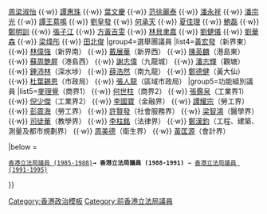 {{Navbox
|name=香港立法局議員 (1988-1991)
|image=[[File:Coat of arms of Hong Kong (1959–1997).svg|80px]]
|title=香港立法局議員（1988－1991）
|group1=主席
|list1=總督[[衛奕信]]爵士
|group2=當然官守議員
|list2= {{Navbox subgroup
   |group2 = 布政司
   |list2  =[[霍德]]
   |group3 = 財政司
   |list3 = [[翟克誠]]（－1991）{{to}}[[麥高樂]]（1991－）
   |group4 = 律政司
   |list4= [[馬富善]]}}
|group3=委任議員
|list3=[[李鵬飛 (香港)|李鵬飛]]（首席議員） {{·w}} [[周梁淑怡]] {{·w}} [[譚惠珠]] {{·w}} [[葉文慶]] {{·w}} [[范徐麗泰]] {{·w}} [[潘永祥 (會計師)|潘永祥]] {{·w}} [[潘宗光]] {{·w}} [[王䓪鳴|譚王䓪鳴]] {{·w}} [[劉皇發]] {{·w}} [[何承天 (建築師)|何承天]] {{·w}} [[夏佳理]] {{·w}} [[鮑磊]] {{·w}} [[鄭明訓]] {{·w}} [[張子江]] {{·w}} [[方黃吉雯]] {{·w}} [[林貝聿嘉]] {{·w}} [[劉健儀]] {{·w}} [[劉華森]] {{·w}} [[梁煒彤]] {{·w}} [[田北俊]]
|group4=選舉團議員
|list4=[[黃宏發]]（新界東） {{·w}} [[林偉強]]（新界南） {{·w}} [[戴展華]]（新界西） {{·w}} [[陳英麟]]（港島東） {{·w}} [[蘇周艷屏]]（港島西） {{·w}} [[謝志偉 (香港)|謝志偉]]（九龍城） {{·w}} [[潘志輝 (香港)|潘志輝]]（觀塘） {{·w}} [[鍾沛林]]（深水埗） {{·w}} [[薛浩然]]（南九龍） {{·w}} [[鄭德健]]（黃大仙） {{·w}} [[杜葉錫恩]]（市政局） {{·w}} [[張人龍]]（區域市政局）
|group5=功能組別議員
|list5=[[麥理覺]]（商界1） {{·w}} [[何世柱]]（商界2） {{·w}} [[張鑑泉]]（工業界1） {{·w}} [[倪少傑]]（工業界2） {{·w}} [[李國寶]]（金融界） {{·w}} [[譚耀宗]]（勞工界） {{·w}} [[彭震海]]（勞工界） {{·w}} [[許賢發]]（社會服務界） {{·w}} [[梁智鴻]]（醫學界） {{·w}} [[司徒華]]（教學界） {{·w}} [[李柱銘]]（法律界） {{·w}} [[鄭漢鈞]]（工程、建築、測量及都市規劃界） {{·w}} [[周美德]]（衛生界） {{·w}} [[黃匡源]]（會計界） 

|below = <div style="text-align: left;">{{reflist}}</div>
 [[Template:香港立法局議員 (1985-1988)|香港立法局議員 (1985-1988)]]''' → 香港立法局議員 (1988-1991)''' → [[Template:香港立法局議員 (1991-1995)|香港立法局議員 (1991-1995)]]
}}
<noinclude>[[Category:香港政治模板]][[Category:前香港立法局議員]]</noinclude>